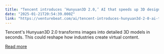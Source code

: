 ```yaml
---
title: "Tencent introduces ‘Hunyuan3D 2.0,’ AI that speeds up 3D design from days to seconds"
date: "2025-01-21T20:54:39.000Z"
link: "https://venturebeat.com/ai/tencent-introduces-hunyuan3d-2-0-ai-that-speeds-up-3d-design-from-days-to-seconds/"
---
```


Tencent's Hunyuan3D 2.0 transforms images into detailed 3D models in seconds. This could reshape how industries create virtual content.

[Read more](https://venturebeat.com/ai/tencent-introduces-hunyuan3d-2-0-ai-that-speeds-up-3d-design-from-days-to-seconds/)
